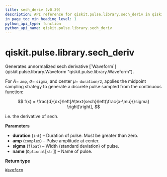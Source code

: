 ```yaml
---
title: sech_deriv (v0.39)
description: API reference for qiskit.pulse.library.sech_deriv in qiskit v0.39
in_page_toc_min_heading_level: 1
python_api_type: function
python_api_name: qiskit.pulse.library.sech_deriv
---
```


<span id="qiskit-pulse-library-sech-deriv" />

# qiskit.pulse.library.sech\_deriv

<Function id="qiskit.pulse.library.sech_deriv" isDedicatedPage={true} github="https://github.com/qiskit/qiskit/tree/stable/0.22/qiskit/pulse/library/discrete.py" signature="sech_deriv(duration, amp, sigma, name=None)">
  Generates unnormalized sech derivative [`Waveform`](qiskit.pulse.library.Waveform "qiskit.pulse.library.Waveform").

  For $A=$ `amp`, $\sigma=$ `sigma`, and center $\mu=$ `duration/2`, applies the midpoint sampling strategy to generate a discrete pulse sampled from the continuous function:

$$
f(x) = \frac{d}{dx}\left[A\text{sech}\left(\frac{x-\mu}{\sigma} \right)\right],
$$

  i.e. the derivative of $\text{sech}$.

  **Parameters**

  *   **duration** (`int`) – Duration of pulse. Must be greater than zero.
  *   **amp** (`complex`) – Pulse amplitude at center.
  *   **sigma** (`float`) – Width (standard deviation) of pulse.
  *   **name** (`Optional`\[`str`]) – Name of pulse.

  **Return type**

  [`Waveform`](qiskit.pulse.library.Waveform "qiskit.pulse.library.waveform.Waveform")
</Function>


